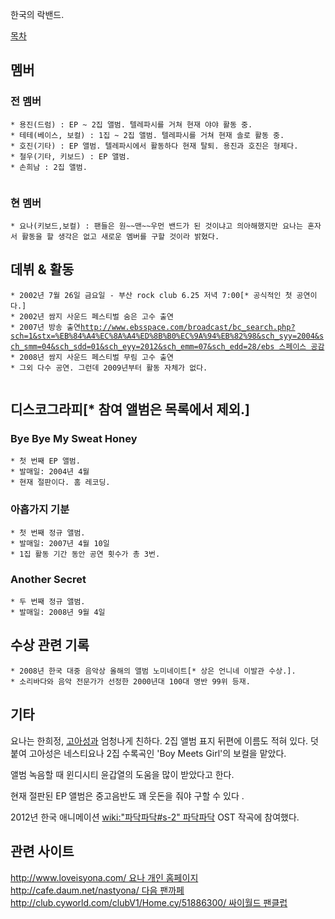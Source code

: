 한국의 락밴드.  

[[목차]]

== 멤버 ==

=== 전 멤버 ===

 * 용진(드럼) : EP ~ 2집 앨범. 텔레파시를 거쳐 현재 야야 활동 중.
 * 테테(베이스, 보컬) : 1집 ~ 2집 앨범. 텔레파시를 거쳐 현재 솔로 활동 중.
 * 호진(기타) : EP 앨범. 텔레파시에서 활동하다 현재 탈퇴. 용진과 호진은 형제다.
 * 철우(기타, 키보드) : EP 앨범. 
 * 손희남 : 2집 앨범.  
    
=== 현 멤버 ===

 * 요나(키보드,보컬) : 팬들은 원~~맨~~우먼 밴드가 된 것이냐고 의아해했지만 요나는 혼자서 활동을 할 생각은 없고 새로운 멤버를 구할 것이라 밝혔다.

== 데뷔 & 활동 == 

 * 2002년 7월 26일 금요일 - 부산 rock club 6.25 저녁 7:00[* 공식적인 첫 공연이다.]
 * 2002년 쌈지 사운드 페스티벌 숨은 고수 출연
 * 2007년 방송 출연[[http://www.ebsspace.com/broadcast/bc_search.php?sch=1&stx=%EB%84%A4%EC%8A%A4%ED%8B%B0%EC%9A%94%EB%82%98&sch_syy=2004&sch_smm=04&sch_sdd=01&sch_eyy=2012&sch_emm=07&sch_edd=28/ebs 스페이스 공감]]
 * 2008년 쌈지 사운드 페스티벌 무림 고수 출연
 * 그외 다수 공연. 그런데 2009년부터 활동 자체가 없다.
    
== 디스코그라피[* 참여 앨범은 목록에서 제외.] ==

=== Bye Bye My Sweat Honey ===

 * 첫 번째 EP 앨범.
 * 발매일: 2004년 4월
 * 현재 절판이다. 홈 레코딩.

=== 아홉가지 기분 ===
 
 * 첫 번째 정규 앨범.
 * 발매일: 2007년 4월 10일
 * 1집 활동 기간 동안 공연 횟수가 총 3번.

=== Another Secret ===

 * 두 번째 정규 앨범.
 * 발매일: 2008년 9월 4일

== 수상 관련 기록 ==

 * 2008년 한국 대중 음악상 올해의 앨범 노미네이트[* 상은 언니네 이발관 수상.].
 * 소리바다와 음악 전문가가 선정한 2000년대 100대 명반 99위 등재.

== 기타 ==
요나는 한희정, [[고아성]]과 엄청나게 친하다. 2집 앨범 표지 뒤편에 이름도 적혀 있다. 덧붙여 고아성은 네스티요나 2집 수록곡인 'Boy Meets Girl'의 보컬을 맡았다. 

앨범 녹음할 때 윈디시티 윤갑열의 도움을 많이 받았다고 한다.

현재 절판된 EP 앨범은 중고음반도 꽤 웃돈을 줘야 구할 수 있다 .

2012년 한국 애니메이션 [[wiki:"파닥파닥#s-2" 파닥파닥]] OST 작곡에 참여했다. 

== 관련 사이트 ==

[[http://www.loveisyona.com/ 요나 개인 홈페이지]]
[[http://cafe.daum.net/nastyona/ 다음 팬까페]]
[[http://club.cyworld.com/clubV1/Home.cy/51886300/ 싸이월드 팬클럽]]
